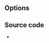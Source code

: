 {{Module|name=ps|type=Access demux|description=[[MPEG-PS]] demuxer}}

== Options ==
<onlyinclude>
{{Option
|name=ps-trust-timestamps
|value=boolean
|default=enabled
|description=Normally we use the [[timestamp]]s of the [[MPEG]] files to calculate position and duration. However sometimes this might not be usable. Disable this option to calculate from the [[bitrate]] instead
}}</onlyinclude>

== Source code ==
* {{VLCSourceFile|modules/demux/mpeg/ps.c}}

{{Documentation footer}}